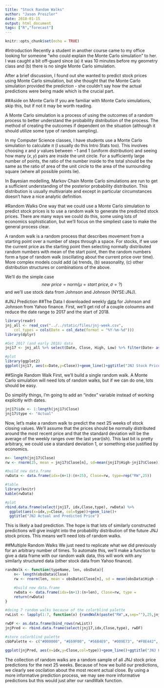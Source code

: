 ```yaml
---
title: "Stock Random Walks"
author: "Jason Preszler"
date: 2018-01-15
output: html_document
tags: ["R","forecast"]
---
```


```r
knitr::opts_chunk$set(echo = TRUE)
```

#Introduction
Recently a student in another course came to my office looking for someone "who could explain the Monte Carlo simulation" to her. I was caught a bit off-guard since (a) it was 10 minutes before my geometry class and (b) there is no single Monte Carlo simulation. 

After a brief discussion, I found out she wanted to predict stock prices using Monte Carlo simulation, but she thought that the Monte Carlo simulation provided the prediction - she couldn't say how the actual predictions were being made which is the crucial part.

##Aside on Monte Carlo
If you are familiar with Monte Carlo simulations, skip this, but if not it may be worth reading.

A Monte Carlo simulation is a process of using the outcomes of a random process to better understand the probability distribution of the process. The method of creating the outcomes if dependent on the situation (although it should utilize some type of random sampling).

In my Computer Science classes, I have students use a Monte Carlo simulation to calculate $\pi$ (I usually do this Intro Stats too). This involves choosing $x$ and $y$ values between $-1$ and $1$ (uniform distribution) and seeing how many $(x,y)$ pairs are inside the unit circle. For a sufficiently large number of points, the ratio of the number inside to the total should be the same as the ratio of area of the unit circle to the area of the surrounding square (where all possible points lie).

In Bayesian modelling, Markov Chain Monte Carlo simulations are run to get a sufficient understanding of the posterior probability distribution. This distribution is usually multivariate and except in particular circumstances doesn't have a nice analytic definition.

#Random Walks
One way that we could use a Monte Carlo simulation to predict stock prices is to use a random walk to generate the predicted stock prices. There are many ways we could do this, some using lots of economics sophistication, but we'll focus on the simpliest case to make the general process clear.

A random walk is a random process that describes movement from a starting point over a number of steps through a space. For stocks, if we use the current price as the starting point then selecting normally distributed random numbers with mean of the start point, then the random numbers form a type of random walk (oscillating about the current price over time). More complex models could add (a) trends, (b) seasonality, (c) other distribution structures or combinations of the above.

We'll do the simple case $$new~price = \mathrm{norm}(\mu=start~price, \sigma=?)$$ and we'll use stock data from Johnson and Johnson (NYSE:JNJ).

#JNJ Prediction
##The Data
I downloaded weekly [data](/post/jnj-week.csv) for Johnson and Johnson from Yahoo finance. First, we'll get rid of a couple coloumns and reduce the date range to 2017 and the start of 2018.

```r
library(readr)
jnj_all <- read_csv("../../static/files/jnj-week.csv", 
    col_types = cols(Date = col_date(format = "%Y-%m-%d")))
library(dplyr)

#Get 2017 (and early 2018) data
jnj17 <- jnj_all %>% select(Date, Close, High, Low) %>% filter(Date> as.Date("2017-01-01")) %>% arrange(Date)

#plot
library(ggplot2)
ggplot(jnj17, aes(x=Date,y=Close))+geom_line()+ggtitle("JNJ Stock Price since 1/1/2017")
```

##Single Random Walk
First, we'll build a single random walk. A Monte Carlo simulation will need lots of random walks, but if we can do one, lots should be easy.

Do simplify things, I'm going to add an "index" variable instead of working explicitly with dates.
```r
jnj17$idx <- 1:length(jnj17$Close)
jnj17$type <- "Actual"
```

Now, let's make a random walk to predict the next 25 weeks of stock closing values. We'll assume that the prices should be normally distributed around the most recent price and that the standard deviation will be the average of the weekly ranges over the last year(ish). This last bit is pretty arbitrary, we could use a standard deviation $1$, or something else justified by economics.

```r
n<- length(jnj17$Close)
rw <- rnorm(25, mean = jnj17$Close[n], sd=mean(jnj17$High-jnj17$Close))

#build new data.frame
rwData <- data.frame(idx=(n+1):(n+25), Close=rw, type=rep("RW",25))

#table
library(knitr)
kable(rwData)

#plot
rbind.data.frame(select(jnj17, idx,Close,type), rwData) %>%
  ggplot(aes(x=idx,y=Close, col=type))+geom_line()+
  ggtitle("JNJ Actual and Predicted Price")
```

This is likely a bad prediction. The hope is that lots of similarly constructed predictions will give insight into the probability distribution of the future JNJ stock prices. This means we'll need lots of random walks.

##Multiple Random Walks
We just need to replicate what we did previously for an arbitrary number of times. To automate this, we'll make a function to give a data frame with our random walk data, this will work with any similarly structured data (other stock data from Yahoo finance).

```r
randWalk <- function(typeName, len, obsData){
    n<- length(obsData$Close)
    rw <- rnorm(len, mean = obsData$Close[n], sd = mean(obsData$High - obsData$Close))

    #build new data.frame
    rwData <- data.frame(idx=(n+1):(n+len), Close=rw, type =                         rep(typeName,len))
    return(rwData)
}

#doing 7 random walks because of the colorblind palette
rwList <- lapply(1:7, function(x) {randWalk(paste("RW",x,sep=""),25,jnj17)})

rwDF <- as.data.frame(bind_rows(rwList))
jnjPred <- rbind.data.frame(select(jnj17,idx,Close,type), rwDF)

#store colorblind palette
cbbPalette <- c("#000000", "#E69F00", "#56B4E9", "#009E73", "#F0E442", "#0072B2", "#D55E00", "#CC79A7")

ggplot(jnjPred, aes(x=idx,y=Close,col=type))+geom_line()+ggtitle("JNJ Predictions with Multiple Random Walks")

```

The collection of random walks are a random sample of all JNJ stock price predictions for the next 25 weeks. Because of how we build our predictions, we clearly see oscilation about the most recent actual close. By using a more informative prediction process, we may see more informative predictions but this would just alter our randWalk function.